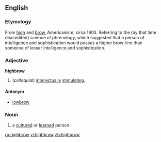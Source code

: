 ==English==

===Etymology===
From [[high]] and [[brow]], Americanism, circa 1903.  Referring to the (by that time discredited) science of phrenology, which suggested that a person of intelligence and sophistication would posses a higher brow-line than someone of lesser intelligence and sophistication.

===Adjective===
{{wikipedia}}
'''highbrow''' 
# (''colloquial'') [[intellectually]] [[stimulating]]. 

====Antonym====
*[[lowbrow]]

===Noun===
{{en-noun}}
# a [[cultured]] or [[learned]] person

[[ru:highbrow]]
[[vi:highbrow]]
[[zh:highbrow]]